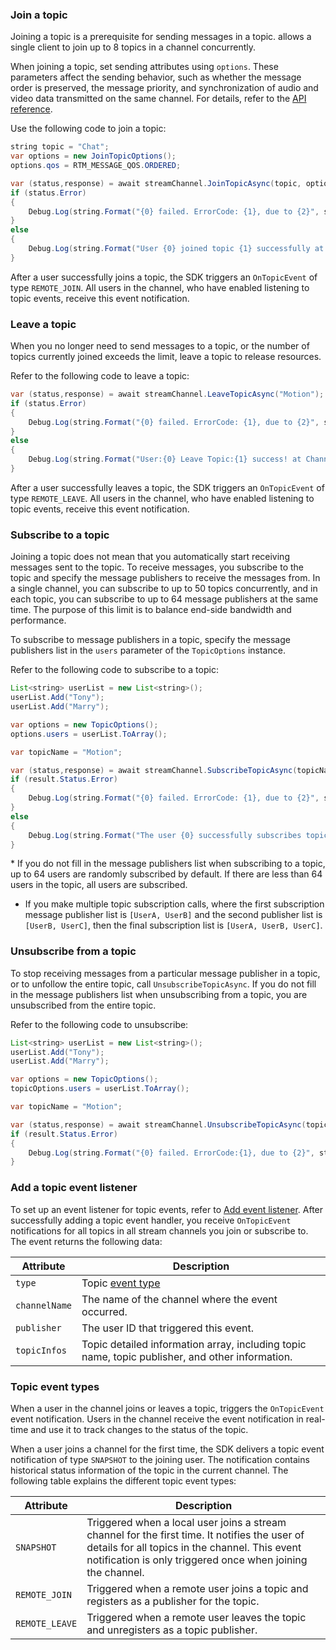 <PlatformWrapper platform="unity">

### Join a topic

Joining a topic is a prerequisite for sending messages in a topic. <Vg k="SIG" /> allows a single client to join up to 8 topics in a channel concurrently. 

When joining a topic, set sending attributes using `options`. These parameters affect the sending behavior, such as whether the message order is preserved, the message priority, and synchronization of audio and video data transmitted on the same channel. For details, refer to the [API reference](../reference/api#topicjoinpropsag_platform).

Use the following code to join a topic:

```java
string topic = "Chat";
var options = new JoinTopicOptions();
options.qos = RTM_MESSAGE_QOS.ORDERED;

var (status,response) = await streamChannel.JoinTopicAsync(topic, options);
if (status.Error)
{
    Debug.Log(string.Format("{0} failed. ErrorCode: {1}, due to {2}", status.Operation, status.ErrorCode, status.Reason));
}
else
{
    Debug.Log(string.Format("User {0} joined topic {1} successfully at channel {2}", response.UserId, response.Topic, response.ChannelName));
}
```

After a user successfully joins a topic, the SDK triggers an `OnTopicEvent` of type `REMOTE_JOIN`. All users in the channel, who have enabled listening to topic events, receive this event notification.

### Leave a topic

When you no longer need to send messages to a topic, or the number of topics currently joined exceeds the limit, leave a topic to release resources. 

Refer to the following code to leave a topic:

```java
var (status,response) = await streamChannel.LeaveTopicAsync("Motion");
if (status.Error)
{
    Debug.Log(string.Format("{0} failed. ErrorCode: {1}, due to {2}", status.Operation, status.ErrorCode, status.Reason));
}
else
{
    Debug.Log(string.Format("User:{0} Leave Topic:{1} success! at Channel:{2}", response.UserId, response.Topic, response.ChannelName));
}
```

After a user successfully leaves a topic, the SDK triggers an `OnTopicEvent` of type `REMOTE_LEAVE`. All users in the channel, who have enabled listening to topic events, receive this event notification.

### Subscribe to a topic
Joining a topic does not mean that you automatically start receiving messages sent to the topic. To receive messages, you subscribe to the topic and specify the message publishers to receive the messages from. In a single channel, you can subscribe to up to 50 topics concurrently, and in each topic, you can subscribe to up to 64 message publishers at the same time. The purpose of this limit is to balance end-side bandwidth and performance.

To subscribe to message publishers in a topic, specify the message publishers list in the `users` parameter of the `TopicOptions` instance. 

Refer to the following code to subscribe to a topic:

```java
List<string> userList = new List<string>();
userList.Add("Tony");
userList.Add("Marry");

var options = new TopicOptions();
options.users = userList.ToArray();

var topicName = "Motion";

var (status,response) = await streamChannel.SubscribeTopicAsync(topicName, options);
if (result.Status.Error)
{
    Debug.Log(string.Format("{0} failed. ErrorCode: {1}, due to {2}", status.Operation, status.ErrorCode, status.Reason));
}
else
{
    Debug.Log(string.Format("The user {0} successfully subscribes topic {1} at channel {2}", response.UserId, response.Topic, response.ChannelName));
}
```

<Admonition type="info">
* If you do not fill in the message publishers list when subscribing to a topic, up to 64 users are randomly subscribed by default. If there are less than 64 users in the topic, all users are subscribed. 

* If you make multiple topic subscription calls, where the first subscription message publisher list is `[UserA, UserB]` and the second publisher list is `[UserB, UserC]`, then the final subscription list is `[UserA, UserB, UserC]`.
</Admonition>

### Unsubscribe from a topic

To stop receiving messages from a particular message publisher in a topic, or to unfollow the entire topic, call `UnsubscribeTopicAsync`. If you do not fill in the message publishers list when unsubscribing from a topic, you are unsubscribed from the entire topic.

Refer to the following code to unsubscribe:

```java
List<string> userList = new List<string>();
userList.Add("Tony");
userList.Add("Marry");

var options = new TopicOptions();
topicOptions.users = userList.ToArray();

var topicName = "Motion";

var (status,response) = await streamChannel.UnsubscribeTopicAsync(topicName, options);
if (result.Status.Error)
{
    Debug.Log(string.Format("{0} failed. ErrorCode:{1}, due to {2}", status.Operation, status.ErrorCode, status.Reason));
}
```

### Add a topic event listener

To set up an event listener for topic events, refer to [Add event listener](../get-started/add-event-listener). After successfully adding a topic event handler, you receive `OnTopicEvent` notifications for all topics in all stream channels you join or subscribe to. The event returns the following data:

| Attribute     | Description           |
|---------------|-----------------------|
| `type`        | Topic [event type](#topic-event-types) |
| `channelName` | The name of the channel where the event occurred.  |
| `publisher`   | The user ID that triggered this event.  |
| `topicInfos`  | Topic detailed information array, including topic name, topic publisher, and other information. |

### Topic event types

When a user in the channel joins or leaves a topic, <Vg k="SIG" /> triggers the `OnTopicEvent` event notification. Users in the channel receive the event notification in real-time and use it to track changes to the status of the topic.

When a user joins a channel for the first time, the SDK delivers a topic event notification of type `SNAPSHOT` to the joining user. The notification contains historical status information of the topic in the current channel. The following table explains the different topic event types:

| Attribute     | Description           |
|---------------|-----------------------|
| `SNAPSHOT` | Triggered when a local user joins a stream channel for the first time. It notifies the user of details for all topics in the channel. This event notification is only triggered once when joining the channel. |
| `REMOTE_JOIN` | Triggered when a remote user joins a topic and registers as a publisher for the topic. |
| `REMOTE_LEAVE` | Triggered when a remote user leaves the topic and unregisters as a topic publisher. |

</PlatformWrapper>
